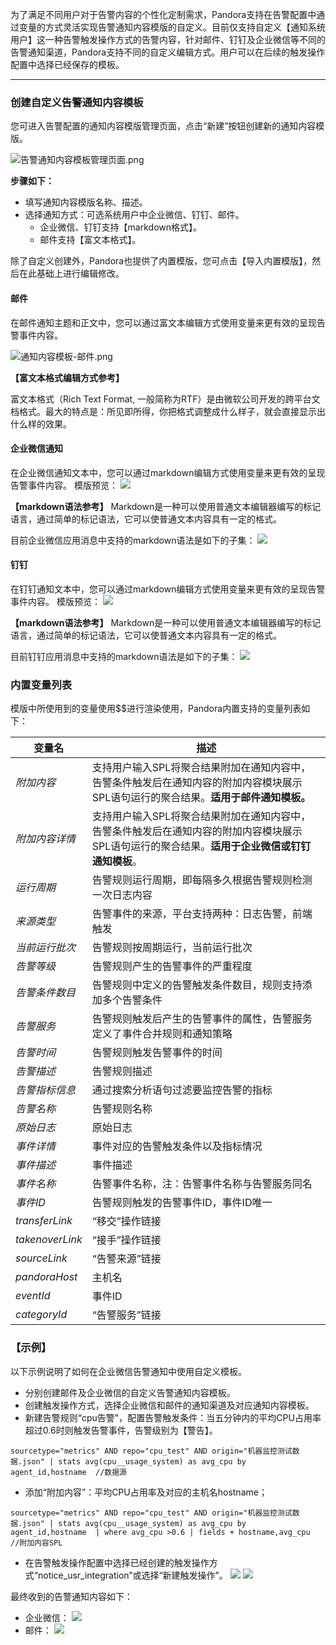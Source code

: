 
为了满足不同用户对于告警内容的个性化定制需求，Pandora支持在告警配置中通过变量的方式灵活实现告警通知内容模版的自定义。目前仅支持自定义【通知系统用户】这一种告警触发操作方式的告警内容，针对邮件、钉钉及企业微信等不同的告警通知渠道，Pandora支持不同的自定义编辑方式。用户可以在后续的触发操作配置中选择已经保存的模板。

-----

### **创建自定义告警通知内容模板**

您可进入告警配置的通知内容模版管理页面，点击“新建”按钮创建新的通知内容模版。

![告警通知内容模板管理页面.png](https://dn-odum9helk.qbox.me/FgYACsbWLBcgc3A8vqqO8CGVZ8vM)

**步骤如下：**
* 填写通知内容模版名称、描述。
* 选择通知方式：可选系统用户中企业微信、钉钉、邮件。
	* 企业微信、钉钉支持【markdown格式】。
	* 邮件支持【富文本格式】。
	
除了自定义创建外，Pandora也提供了内置模版，您可点击【导入内置模版】，然后在此基础上进行编辑修改。


#### **邮件**


在邮件通知主题和正文中，您可以通过富文本编辑方式使用变量来更有效的呈现告警事件内容。

![通知内容模板-邮件.png](https://dn-odum9helk.qbox.me/FpQAZLYY0kwBJpcuSu2e7kBt6ySW)

**【富文本格式编辑方式参考】**

富文本格式（Rich Text Format, 一般简称为RTF）是由微软公司开发的跨平台文档格式。最大的特点是：所见即所得，你把格式调整成什么样子，就会直接显示出什么样的效果。


#### **企业微信通知**


在企业微信通知文本中，您可以通过markdown编辑方式使用变量来更有效的呈现告警事件内容。
模版预览：
![](https://dn-odum9helk.qbox.me/Fk-76DDe4R1klABw9BJ_Gpznx89l)

**【markdown语法参考】**
Markdown是一种可以使用普通文本编辑器编写的标记语言，通过简单的标记语法，它可以使普通文本内容具有一定的格式。

目前企业微信应用消息中支持的markdown语法是如下的子集：
![](https://dn-odum9helk.qbox.me/FgAOhszCMAmSwkCiR5z8XWvLZmwj)


#### **钉钉**


在钉钉通知文本中，您可以通过markdown编辑方式使用变量来更有效的呈现告警事件内容。
模版预览：
![](https://dn-odum9helk.qbox.me/Fk-76DDe4R1klABw9BJ_Gpznx89l)

**【markdown语法参考】**
Markdown是一种可以使用普通文本编辑器编写的标记语言，通过简单的标记语法，它可以使普通文本内容具有一定的格式。

目前钉钉应用消息中支持的markdown语法是如下的子集：
![](https://dn-odum9helk.qbox.me/FgAOhszCMAmSwkCiR5z8XWvLZmwj)



### **内置变量列表**

模版中所使用到的变量使用$$进行渲染使用，Pandora内置支持的变量列表如下：

|变量名 |描述|
|--|--|
|$附加内容$ |支持用户输入SPL将聚合结果附加在通知内容中，告警条件触发后在通知内容的附加内容模块展示SPL语句运行的聚合结果。**适用于邮件通知模板。**|
|$附加内容详情$|支持用户输入SPL将聚合结果附加在通知内容中，告警条件触发后在通知内容的附加内容模块展示SPL语句运行的聚合结果。**适用于企业微信或钉钉通知模板**。|
|$运行周期$ |告警规则运行周期，即每隔多久根据告警规则检测一次日志内容|
|$来源类型$| 告警事件的来源，平台支持两种：日志告警，前端触发|
|$当前运行批次$ |告警规则按周期运行，当前运行批次|
|$告警等级$ |告警规则产生的告警事件的严重程度|
|$告警条件数目$|告警规则中定义的告警触发条件数目，规则支持添加多个告警条件|
|$告警服务$ |告警规则触发后产生的告警事件的属性，告警服务定义了事件合并规则和通知策略|
|$告警时间$ |告警规则触发告警事件的时间|
|$告警描述$|告警规则描述|
|$告警指标信息$ |通过搜索分析语句过滤要监控告警的指标|
|$告警名称$ |告警规则名称|
|$原始日志$|原始日志|
|$事件详情$ |事件对应的告警触发条件以及指标情况|
|$事件描述$ |事件描述|
|$事件名称$|告警事件名称，注：告警事件名称与告警服务同名|
|$事件ID$ |告警规则触发的告警事件ID，事件ID唯一|
|$transferLink$ |“移交”操作链接|
|$takenoverLink$|“接手”操作链接|
|$sourceLink$ |“告警来源”链接|
|$pandoraHost$|主机名|
|$eventId$ |事件ID|
|$categoryId$|“告警服务”链接|


### **【示例】**


以下示例说明了如何在企业微信告警通知中使用自定义模板。
* 分别创建邮件及企业微信的自定义告警通知内容模板。
* 创建触发操作方式，选择企业微信和邮件的通知渠道及对应通知内容模板。
* 新建告警规则“cpu告警"，配置告警触发条件：当五分钟内的平均CPU占用率超过0.6时则触发告警事件，告警级别为【警告】。
``` 
sourcetype="metrics" AND repo="cpu_test" AND origin="机器监控测试数据.json" | stats avg(cpu__usage_system) as avg_cpu by agent_id,hostname  //数据源
```
* 添加“附加内容”：平均CPU占用率及对应的主机名hostname；
```
sourcetype="metrics" AND repo="cpu_test" AND origin="机器监控测试数据.json" | stats avg(cpu__usage_system) as avg_cpu by agent_id,hostname  | where avg_cpu >0.6 | fields + hostname,avg_cpu  //附加内容SPL
```
* 在告警触发操作配置中选择已经创建的触发操作方式“notice_usr_integration”或选择“新建触发操作”。
![](https://dn-odum9helk.qbox.me/FgDpCbcuyakBLAiiYC2HV5WlyVQ7)
![](https://dn-odum9helk.qbox.me/FoMLP-SE28eXjgSSV4i25MJ37qEW)

最终收到的告警通知内容如下：
* 企业微信：
![](https://dn-odum9helk.qbox.me/FsVOoVcG3YS246YgVx5yarZzm6iZ)
* 邮件：
![](https://dn-odum9helk.qbox.me/Fm9MGvLlOvqnzTsf_tMH_4mYMITs)